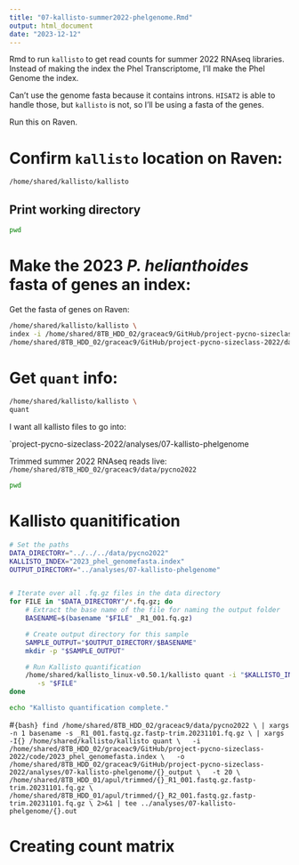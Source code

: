 ```yaml
---
title: "07-kallisto-summer2022-phelgenome.Rmd"
output: html_document
date: "2023-12-12"
---
```

Rmd to run `kallisto` to get read counts for summer 2022 RNAseq libraries. Instead of making the index the Phel Transcriptome, I'll make the Phel Genome the index. 

Can't use the genome fasta because it contains introns. `HISAT2` is able to handle those, but `kallisto` is not, so I'll be using a fasta of the genes. 

Run this on Raven. 

# Confirm `kallisto` location on Raven:
```bash
/home/shared/kallisto/kallisto
```

## Print working directory
```bash
pwd
```

# Make the 2023 *P. helianthoides* fasta of genes an index:
Get the fasta of genes on Raven: 


```bash
/home/shared/kallisto/kallisto \
index -i /home/shared/8TB_HDD_02/graceac9/GitHub/project-pycno-sizeclass-2022/code/2023_phel_genomefasta.index \
/home/shared/8TB_HDD_02/graceac9/GitHub/project-pycno-sizeclass-2022/data/augustus.hints.codingseq
```

# Get `quant` info:

```bash
/home/shared/kallisto/kallisto \
quant
```


I want all kallisto files to go into: 

`project-pycno-sizeclass-2022/analyses/07-kallisto-phelgenome

Trimmed summer 2022 RNAseq reads live: `/home/shared/8TB_HDD_02/graceac9/data/pycno2022`

```bash
pwd
```

# Kallisto quanitification 

```bash
# Set the paths
DATA_DIRECTORY="../../../data/pycno2022"
KALLISTO_INDEX="2023_phel_genomefasta.index"
OUTPUT_DIRECTORY="../analyses/07-kallisto-phelgenome"


# Iterate over all .fq.gz files in the data directory
for FILE in "$DATA_DIRECTORY"/*.fq.gz; do
    # Extract the base name of the file for naming the output folder
    BASENAME=$(basename "$FILE" _R1_001.fq.gz)

    # Create output directory for this sample
    SAMPLE_OUTPUT="$OUTPUT_DIRECTORY/$BASENAME"
    mkdir -p "$SAMPLE_OUTPUT"

    # Run Kallisto quantification
    /home/shared/kallisto_linux-v0.50.1/kallisto quant -i "$KALLISTO_INDEX" -o "$SAMPLE_OUTPUT" \
       -s "$FILE"
done

echo "Kallisto quantification complete."
```


#```{bash}
find /home/shared/8TB_HDD_02/graceac9/data/pycno2022 \
| xargs -n 1 basename -s _R1_001.fastq.gz.fastp-trim.20231101.fq.gz \
| xargs -I{} /home/shared/kallisto/kallisto quant \
  -i /home/shared/8TB_HDD_02/graceac9/GitHub/project-pycno-sizeclass-2022/code/2023_phel_genomefasta.index \
  -o /home/shared/8TB_HDD_02/graceac9/GitHub/project-pycno-sizeclass-2022/analyses/07-kallisto-phelgenome/{}_output \
  -t 20 \
  /home/shared/8TB_HDD_01/apul/trimmed/{}_R1_001.fastq.gz.fastp-trim.20231101.fq.gz \
  /home/shared/8TB_HDD_01/apul/trimmed/{}_R2_001.fastq.gz.fastp-trim.20231101.fq.gz \
2>&1 | tee ../analyses/07-kallisto-phelgenome/{}.out
```

# Creating count matrix 




